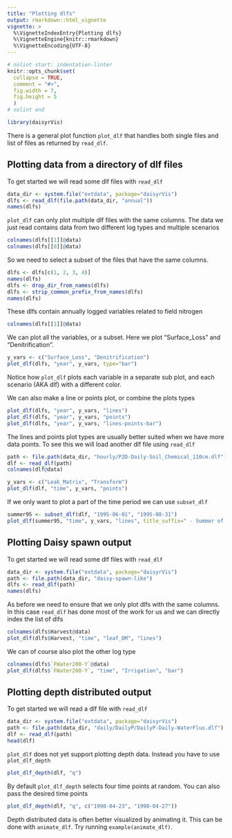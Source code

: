 ```yaml
---
title: "Plotting dlfs"
output: rmarkdown::html_vignette
vignette: >
  %\VignetteIndexEntry{Plotting dlfs}
  %\VignetteEngine{knitr::rmarkdown}
  %\VignetteEncoding{UTF-8}
---
```


```r
# nolint start: indentation-linter
knitr::opts_chunk$set(
  collapse = TRUE,
  comment = "#>",
  fig.width = 7,
  fig.height = 5
  )
# nolint end
```

```r
library(daisyrVis)
```
There is a general plot function `plot_dlf` that handles both single files and list of files as returned by `read_dlf`.


## Plotting data from a directory of dlf files
To get started we will read some dlf files with `read_dlf`
```r
data_dir <- system.file("extdata", package="daisyrVis")
dlfs <- read_dlf(file.path(data_dir, "annual"))
names(dlfs)
```
`plot_dlf` can only plot multiple dlf files with the same columns. The data we just read contains data from two different log types and multiple scenarios

```r
colnames(dlfs[[1]]@data)
colnames(dlfs[[8]]@data)
```
So we need to select a subset of the files that have the same columns.

```r
dlfs <- dlfs[c(1, 2, 3, 4)]
names(dlfs)
dlfs <- drop_dir_from_names(dlfs)
dlfs <- strip_common_prefix_from_names(dlfs)
names(dlfs)
```
These dlfs contain annually logged variables related to field nitrogen
```r
colnames(dlfs[[1]]@data)
```

We can plot all the variables, or a subset. Here we plot "Surface_Loss" and "Denitrification".
```r
y_vars <- c("Surface_Loss", "Denitrification")
plot_dlf(dlfs, "year", y_vars, type="bar")
```
Notice how `plot_dlf` plots each variable in a separate sub plot, and each scenario (AKA dlf) with a different color.


We can also make a line or points plot, or combine the plots types
```r
plot_dlf(dlfs, "year", y_vars, "lines")
plot_dlf(dlfs, "year", y_vars, "points")
plot_dlf(dlfs, "year", y_vars, "lines-points-bar")
```

The lines and points plot types are usually better suited when we have more data points. To see this we will load another dlf file using `read_dlf`
```r
path <- file.path(data_dir, "hourly/P2D-Daily-Soil_Chemical_110cm.dlf")
dlf <- read_dlf(path)
colnames(dlf@data)
```
```r
y_vars <- c("Leak_Matrix", "Transform")
plot_dlf(dlf, "time", y_vars, "points")
```

If we only want to plot a part of the time period we can use `subset_dlf`
```r
summer95 <- subset_dlf(dlf, "1995-06-01", "1995-08-31")
plot_dlf(summer95, "time", y_vars, "lines", title_suffix=" - Summer of '95")
```


## Plotting Daisy spawn output

To get started we will read some dlf files with `read_dlf`
```r
data_dir <- system.file("extdata", package="daisyrVis")
path <- file.path(data_dir, "daisy-spawn-like")
dlfs <- read_dlf(path)
names(dlfs)
```

As before we need to ensure that we only plot dlfs with the same columns. In this case `read_dlf` has done most of the work for us and we can directly index the list of dlfs
```r
colnames(dlfs$Harvest@data)
plot_dlf(dlfs$Harvest, "time", "leaf_DM", "lines")
```

We can of course also plot the other log type
```r
colnames(dlfs$`FWater200-Y`@data)
plot_dlf(dlfs$`FWater200-Y`, "time", "Irrigation", "bar")
```

## Plotting depth distributed output
To get started we will read a dlf file with `read_dlf`
```r
data_dir <- system.file("extdata", package="daisyrVis")
path <- file.path(data_dir, "daily/DailyP/DailyP-Daily-WaterFlux.dlf")
dlf <- read_dlf(path)
head(dlf)
```

`plot_dlf` does not yet support plotting depth data. Instead you have to use `plot_dlf_depth`
```r
plot_dlf_depth(dlf, "q")
```
By default `plot_dlf_depth` selects four time points at random. You can also pass the desired time points
```r
plot_dlf_depth(dlf, "q", c("1990-04-23", "1990-04-27"))
```

Depth distributed data is often better visualized by animating it. This can be done with `animate_dlf`. Try running `example(animate_dlf)`.